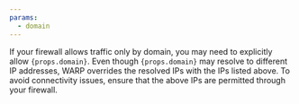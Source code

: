 ```yaml
---
params:
  - domain
---
```


If your firewall allows traffic only by domain, you may need to explicitly allow <code>{props.domain}</code>. Even though <code>{props.domain}</code> may resolve to different IP addresses, WARP overrides the resolved IPs with the IPs listed above. To avoid connectivity issues, ensure that the above IPs are permitted through your firewall.
